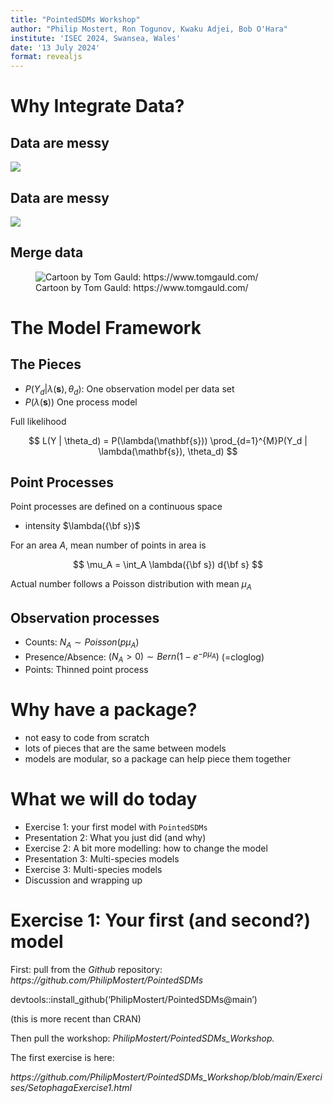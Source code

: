 ```yaml
---
title: "PointedSDMs Workshop"
author: "Philip Mostert, Ron Togunov, Kwaku Adjei, Bob O'Hara"
institute: 'ISEC 2024, Swansea, Wales'
date: '13 July 2024'
format: revealjs
---
```



# Why Integrate Data?

## Data are messy

![](Images/LepsNA.gif)


## Data are messy

![](Images/JohanTrap.JPG)


## Merge data

![Cartoon by Tom Gauld: https://www.tomgauld.com/](Images/TomGaiuuldAI.jpg)


# The Model Framework

## The Pieces

- $P(Y_d | \lambda(\mathbf{s}), \theta_d)$:  One observation model per data set
- $P(\lambda(\mathbf{s}))$ One process model

Full likelihood

$$
L(Y | \theta_d) = P(\lambda(\mathbf{s})) \prod_{d=1}^{M}P(Y_d | \lambda(\mathbf{s}), \theta_d)
$$

## Point Processes

Point processes are defined on a continuous space

- intensity $\lambda({\bf s})$

For an area $A$, mean number of points in area is 

$$
\mu_A = \int_A \lambda({\bf s}) d{\bf s}
$$

Actual number follows a Poisson distribution with mean $\mu_A$

## Observation processes

- Counts: $N_A \sim Poisson(p \mu_A)$
- Presence/Absence: $(N_A >0) \sim Bern( 1-e^{-p \mu_A})$ (=cloglog)
- Points: Thinned point process 

# Why have a package?

- not easy to code from scratch
- lots of pieces that are the same between models
- models are modular, so a package can help piece them together

# What we will do today

- Exercise 1: your first model with `PointedSDMs`
- Presentation 2: What you just did (and why)
- Exercise 2: A bit more modelling: how to change the model
- Presentation 3: Multi-species models
- Exercise 3: Multi-species models
- Discussion and wrapping up


# Exercise 1: Your first (and second?) model

First: pull from the  *Github* repository: *https://github.com/PhilipMostert/PointedSDMs*

devtools::install_github('PhilipMostert/PointedSDMs@main')

(this is more recent than CRAN)

Then pull the workshop: *PhilipMostert/PointedSDMs_Workshop.*


The first exercise is here:

*https://github.com/PhilipMostert/PointedSDMs_Workshop/blob/main/Exercises/SetophagaExercise1.html*

